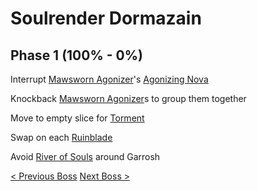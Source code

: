 # Soulrender Dormazain

## Phase 1 (100% - 0%)

Interrupt [Mawsworn Agonizer](https://www.wowhead.com/npc=177594/mawsworn-agonizer)'s [Agonizing Nova](https://www.wowhead.com/spell=351779/agonizing-nova)

Knockback [Mawsworn Agonizer](https://www.wowhead.com/npc=177594/mawsworn-agonizer)s to group them together

Move to empty slice for [Torment](https://www.wowhead.com/spell=350217/torment)

Swap on each [Ruinblade](https://www.wowhead.com/spell=350422/ruinblade)

Avoid [River of Souls](https://www.wowhead.com/spell=350851/river-of-souls) around Garrosh

[< Previous Boss](/bosses/remnant-of-nerzhul) [Next Boss >](/bosses/painsmith-raznal)